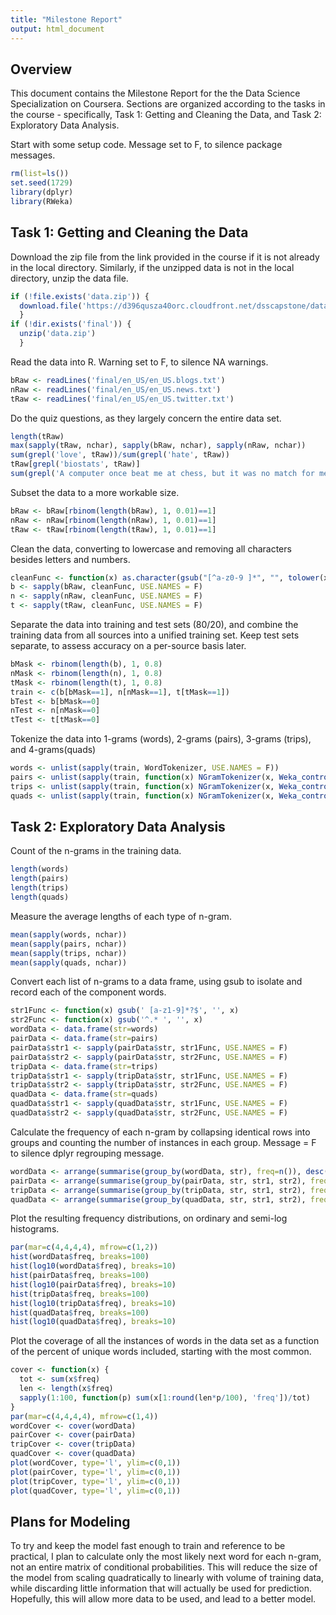 ```yaml
---
title: "Milestone Report"
output: html_document
---
```


## Overview

This document contains the Milestone Report for the the Data Science 
Specialization on Coursera. Sections are organized according to the tasks in the
course - specifically, Task 1: Getting and Cleaning the Data, and Task 2: 
Exploratory Data Analysis.

Start with some setup code. Message set to F, to silence package messages.

```r
rm(list=ls())
set.seed(1729)
library(dplyr)
library(RWeka)
```

## Task 1: Getting and Cleaning the Data

Download the zip file from the link provided in the course if it is not already
in the local directory. Similarly, if the unzipped data is not in the local
directory, unzip the data file.

```r
if (!file.exists('data.zip')) {
  download.file('https://d396qusza40orc.cloudfront.net/dsscapstone/dataset/Coursera-SwiftKey.zip', 'data.zip')
  }
if (!dir.exists('final')) {
  unzip('data.zip')
  }
```

Read the data into R. Warning set to F, to silence NA warnings.

```r
bRaw <- readLines('final/en_US/en_US.blogs.txt')
nRaw <- readLines('final/en_US/en_US.news.txt')
tRaw <- readLines('final/en_US/en_US.twitter.txt')
```

Do the quiz questions, as they largely concern the entire data set.

```r
length(tRaw)
max(sapply(tRaw, nchar), sapply(bRaw, nchar), sapply(nRaw, nchar))
sum(grepl('love', tRaw))/sum(grepl('hate', tRaw))
tRaw[grepl('biostats', tRaw)]
sum(grepl('A computer once beat me at chess, but it was no match for me at kickboxing', tRaw))
```

Subset the data to a more workable size.

```r
bRaw <- bRaw[rbinom(length(bRaw), 1, 0.01)==1]
nRaw <- nRaw[rbinom(length(nRaw), 1, 0.01)==1]
tRaw <- tRaw[rbinom(length(tRaw), 1, 0.01)==1]
```

Clean the data, converting to lowercase and removing all characters besides
letters and numbers.

```r
cleanFunc <- function(x) as.character(gsub("[^a-z0-9 ]*", "", tolower(x)))
b <- sapply(bRaw, cleanFunc, USE.NAMES = F)
n <- sapply(nRaw, cleanFunc, USE.NAMES = F)
t <- sapply(tRaw, cleanFunc, USE.NAMES = F)
```

Separate the data into training and test sets (80/20), and combine the training
data from all sources into a unified training set. Keep test sets separate, to 
assess accuracy on a per-source basis later.

```r
bMask <- rbinom(length(b), 1, 0.8)
nMask <- rbinom(length(n), 1, 0.8)
tMask <- rbinom(length(t), 1, 0.8)
train <- c(b[bMask==1], n[nMask==1], t[tMask==1])
bTest <- b[bMask==0]
nTest <- n[nMask==0]
tTest <- t[tMask==0]
```

Tokenize the data into 1-grams (words), 2-grams (pairs), 3-grams (trips),
and 4-grams(quads)

```r
words <- unlist(sapply(train, WordTokenizer, USE.NAMES = F))
pairs <- unlist(sapply(train, function(x) NGramTokenizer(x, Weka_control(min=2, max=2)), USE.NAMES = F))
trips <- unlist(sapply(train, function(x) NGramTokenizer(x, Weka_control(min=3, max=3)), USE.NAMES = F))
quads <- unlist(sapply(train, function(x) NGramTokenizer(x, Weka_control(min=4, max=4)), USE.NAMES = F))
```

## Task 2: Exploratory Data Analysis

Count of the n-grams in the training data.

```r
length(words)
length(pairs)
length(trips)
length(quads)
```

Measure the average lengths of each type of n-gram.

```r
mean(sapply(words, nchar))
mean(sapply(pairs, nchar))
mean(sapply(trips, nchar))
mean(sapply(quads, nchar))
```

Convert each list of n-grams to a data frame, using gsub to isolate and record
each of the component words.

```r
str1Func <- function(x) gsub(' [a-z1-9]*?$', '', x)
str2Func <- function(x) gsub('^.* ', '', x)
wordData <- data.frame(str=words)
pairData <- data.frame(str=pairs)
pairData$str1 <- sapply(pairData$str, str1Func, USE.NAMES = F)
pairData$str2 <- sapply(pairData$str, str2Func, USE.NAMES = F)
tripData <- data.frame(str=trips)
tripData$str1 <- sapply(tripData$str, str1Func, USE.NAMES = F)
tripData$str2 <- sapply(tripData$str, str2Func, USE.NAMES = F)
quadData <- data.frame(str=quads)
quadData$str1 <- sapply(quadData$str, str1Func, USE.NAMES = F)
quadData$str2 <- sapply(quadData$str, str2Func, USE.NAMES = F)
```

Calculate the frequency of each n-gram by collapsing identical rows into groups
and counting the number of instances in each group. Message = F to silence
dplyr regrouping message.

```r
wordData <- arrange(summarise(group_by(wordData, str), freq=n()), desc(freq))
pairData <- arrange(summarise(group_by(pairData, str, str1, str2), freq=n()), desc(freq))
tripData <- arrange(summarise(group_by(tripData, str, str1, str2), freq=n()), desc(freq))
quadData <- arrange(summarise(group_by(quadData, str, str1, str2), freq=n()), desc(freq))
```

Plot the resulting frequency distributions, on ordinary and semi-log histograms.

```r
par(mar=c(4,4,4,4), mfrow=c(1,2))
hist(wordData$freq, breaks=100)
hist(log10(wordData$freq), breaks=10)
hist(pairData$freq, breaks=100)
hist(log10(pairData$freq), breaks=10)
hist(tripData$freq, breaks=100)
hist(log10(tripData$freq), breaks=10)
hist(quadData$freq, breaks=100)
hist(log10(quadData$freq), breaks=10)
```

Plot the coverage of all the instances of words in the data set as a function
of the percent of unique words included, starting with the most common.

```r
cover <- function(x) {
  tot <- sum(x$freq)
  len <- length(x$freq)
  sapply(1:100, function(p) sum(x[1:round(len*p/100), 'freq'])/tot)
}
par(mar=c(4,4,4,4), mfrow=c(1,4))
wordCover <- cover(wordData)
pairCover <- cover(pairData)
tripCover <- cover(tripData)
quadCover <- cover(quadData)
plot(wordCover, type='l', ylim=c(0,1))
plot(pairCover, type='l', ylim=c(0,1))
plot(tripCover, type='l', ylim=c(0,1))
plot(quadCover, type='l', ylim=c(0,1))
```

## Plans for Modeling

To try and keep the model fast enough to train and reference to be practical, I
plan to calculate only the most likely next word for each n-gram, not an entire
matrix of conditional probabilities. This will reduce the size of the model from
scaling quadratically to linearly with volume of training data, while discarding
little information that will actually be used for prediction. Hopefully, this
will allow more data to be used, and lead to a better model.